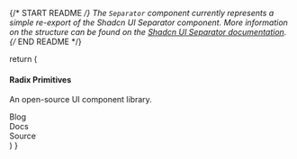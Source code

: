 
{/* START README */}
The `Separator` component currently represents a simple re-export of the Shadcn UI Separator component. More information on the structure can be found on the [Shadcn UI Separator documentation](https://ui.shadcn.com/docs/components/separator).
{/* END README */}

  return (
    <div>
      <div className="space-y-1">
        <h4 className="text-sm leading-none font-medium">Radix Primitives</h4>
        <p className="text-muted-foreground text-sm">
          An open-source UI component library.
        </p>
      </div>
      <Separator className="my-4" />
      <div className="flex h-5 items-center space-x-4 text-sm">
        <div>Blog</div>
        <Separator orientation="vertical" />
        <div>Docs</div>
        <Separator orientation="vertical" />
        <div>Source</div>
      </div>
    </div>
  )
}
